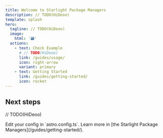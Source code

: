 ```yaml
---
title: Welcome to Starlight Package Managers
description: // TODO(HiDeoo)
template: splash
hero:
  tagline: // TODO(HiDeoo)
  image:
    html: '🗃'
  actions:
    - text: Check Example
      # // TODO(HiDeoo)
      link: /guides/usage/
      icon: right-arrow
      variant: primary
    - text: Getting Started
      link: /guides/getting-started/
      icon: rocket
---
```



## Next steps

// TODO(HiDeoo)

<CardGrid stagger>
  <Card title="Configure the integration" icon="setting">
    Edit your config in `astro.config.ts`.
  </Card>
  <Card title="Read the docs" icon="open-book">
    Learn more in [the Starlight Package Managers](/guides/getting-started/).
  </Card>
</CardGrid>
